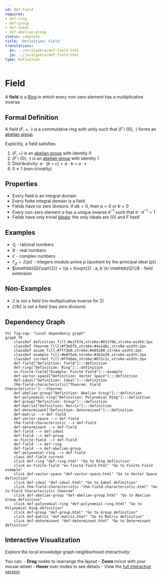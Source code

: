 ```yaml
---
id: def-field
requires:
- def-ring
- def-group
- def-ideal
- def-abelian-group
status: complete
title: 'Definition: Field'
translations:
  en: ../en/algebra/def-field.html
  ja: ../ja/algebra/def-field.html
type: Definition
---
```


# Field {#def-field}

A **field** is a [Ring](def-ring.qmd) in which every non-zero element has a multiplicative inverse.

## Formal Definition

A field $(F, +, \cdot)$ is a commutative ring with unity such that $(F \setminus \{0\}, \cdot)$ forms an [abelian group](def-abelian-group.qmd).

Explicitly, a field satisfies:

1. $(F, +)$ is an [abelian group](def-abelian-group.qmd) with identity $0$
2. $(F \setminus \{0\}, \cdot)$ is an [abelian group](def-abelian-group.qmd) with identity $1$
3. Distributivity: $a \cdot (b + c) = a \cdot b + a \cdot c$
4. $0 \neq 1$ (non-triviality)

## Properties

- Every field is an integral domain
- Every finite integral domain is a field
- Fields have no zero divisors: if $ab = 0$, then $a = 0$ or $b = 0$
- Every non-zero element $a$ has a unique inverse $a^{-1}$ such that $a \cdot a^{-1} = 1$
- Fields have only trivial [Ideals](def-ideal.qmd): the only ideals are $\{0\}$ and $F$ itself

## Examples

- $\mathbb{Q}$ - rational numbers
- $\mathbb{R}$ - real numbers
- $\mathbb{C}$ - complex numbers
- $\mathbb{F}_p = \mathbb{Z}/p\mathbb{Z}$ - integers modulo prime $p$ (quotient by the principal ideal $(p)$)
- $\mathbb{Q}(\sqrt{2}) = \{a + b\sqrt{2} : a, b \in \mathbb{Q}\}$ - field extension

## Non-Examples

- $\mathbb{Z}$ is not a field (no multiplicative inverse for 2)
- $\mathbb{Z}/6\mathbb{Z}$ is not a field (has zero divisors)

## Dependency Graph

```mermaid
%%| fig-cap: "Local dependency graph"
graph TD
    classDef definition fill:#e1f5fe,stroke:#01579b,stroke-width:2px
    classDef theorem fill:#f3e5f5,stroke:#4a148c,stroke-width:2px
    classDef axiom fill:#fff3e0,stroke:#e65100,stroke-width:2px
    classDef example fill:#e8f5e9,stroke:#1b5e20,stroke-width:2px
    classDef current fill:#ffebee,stroke:#b71c1c,stroke-width:3px
    def-field["Definition: Field"]:::definition
    def-ring["Definition: Ring"]:::definition
    ex-finite-field["Example: Finite Field"]:::example
    def-vector-space["Definition: Vector Space"]:::definition
    def-ideal["Definition: Ideal"]:::definition
    thm-field-characteristic["Theorem: Field Characteristic"]:::theorem
    def-abelian-group["Definition: Abelian Group"]:::definition
    def-polynomial-ring["Definition: Polynomial Ring"]:::definition
    def-group["Definition: Group"]:::definition
    def-matrix["Definition: Matrix"]:::definition
    def-determinant["Definition: Determinant"]:::definition
    def-matrix --> def-field
    def-vector-space --> def-field
    thm-field-characteristic --> def-field
    def-determinant --> def-field
    def-field --> def-ideal
    def-field --> def-group
    ex-finite-field --> def-field
    def-field --> def-ring
    def-field --> def-abelian-group
    def-polynomial-ring --> def-field
    class def-field current
    click def-ring "def-ring.html" "Go to Ring definition"
    click ex-finite-field "ex-finite-field.html" "Go to Finite Field example"
    click def-vector-space "def-vector-space.html" "Go to Vector Space definition"
    click def-ideal "def-ideal.html" "Go to Ideal definition"
    click thm-field-characteristic "thm-field-characteristic.html" "Go to Field Characteristic theorem"
    click def-abelian-group "def-abelian-group.html" "Go to Abelian Group definition"
    click def-polynomial-ring "def-polynomial-ring.html" "Go to Polynomial Ring definition"
    click def-group "def-group.html" "Go to Group definition"
    click def-matrix "def-matrix.html" "Go to Matrix definition"
    click def-determinant "def-determinant.html" "Go to Determinant definition"
```

## Interactive Visualization

Explore the local knowledge graph neighborhood interactively:

::: {.graph-viz data-id="def-field" data-width="700" data-height="500"}
:::

You can:
- **Drag** nodes to rearrange the layout
- **Zoom** in/out with your mouse wheel
- **Hover** over nodes to see details
- View the [full interactive version](../../output/interactive/def-field.html){target="_blank"}
